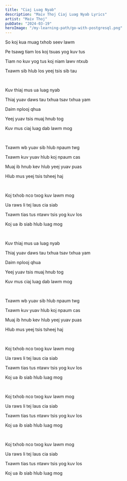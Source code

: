 ```yaml
---
title: "Ciaj Luag Nyab"
description: "Maiv Thoj Ciaj Luag Nyab Lyrics"
artist: "Maiv Thoj"
pubDate: "2024-03-19"
heroImage: "/my-learning-path/go-with-postgresql.png"
---
```


So koj kua muag txhob seev lawm

Pe tsawg tiam los koj tsuas yog kuv tus

Tiam no kuv yog tus koj niam lawv ntxub

Txawm sib hlub los yeej tsis sib tau

<br />

Kuv thiaj mus ua luag nyab

Thiaj yuav daws tau txhua tsav txhua yam

Daim nplooj qhua

Yeej yuav tsis muaj hnub tog

Kuv mus ciaj luag dab lawm mog

<br />

Txawm wb yuav sib hlub npaum twg

Txawm kuv yuav hlub koj npaum cas

Muaj ib hnub kev hlub yeej yuav puas

Hlub mus yeej tsis tsheej haj

<br />

Koj txhob nco txog kuv lawm mog

Ua raws li tej laus cia siab

Txawm tias tus ntawv tsis yog kuv los

Koj ua ib siab hlub luag mog

<br />

Kuv thiaj mus ua luag nyab

Thiaj yuav daws tau txhua tsav txhua yam

Daim nplooj qhua

Yeej yuav tsis muaj hnub tog

Kuv mus ciaj luag dab lawm mog

<br />

Txawm wb yuav sib hlub npaum twg

Txawm kuv yuav hlub koj npaum cas

Muaj ib hnub kev hlub yeej yuav puas

Hlub mus yeej tsis tsheej haj

<br />

Koj txhob nco txog kuv lawm mog

Ua raws li tej laus cia siab

Txawm tias tus ntawv tsis yog kuv los

Koj ua ib siab hlub luag mog

<br />

Koj txhob nco txog kuv lawm mog

Ua raws li tej laus cia siab

Txawm tias tus ntawv tsis yog kuv los

Koj ua ib siab hlub luag mog

<br />

Koj txhob nco txog kuv lawm mog

Ua raws li tej laus cia siab

Txawm tias tus ntawv tsis yog kuv los

Koj ua ib siab hlub luag mog
